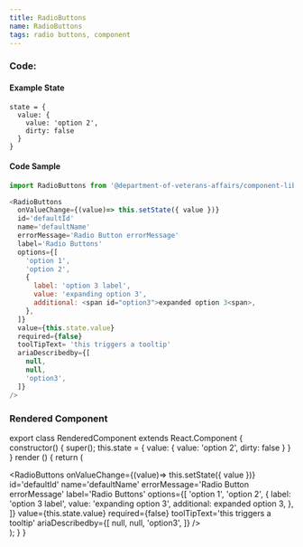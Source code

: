 ```yaml
---
title: RadioButtons
name: RadioButtons
tags: radio buttons, component
---
```



### Code:

#### Example State
```
state = {
  value: {
    value: 'option 2',
    dirty: false
  }
}
```

#### Code Sample
```javascript
import RadioButtons from '@department-of-veterans-affairs/component-library/RadioButtons'

<RadioButtons
  onValueChange={(value)=> this.setState({ value })}
  id='defaultId'
  name='defaultName'
  errorMessage='Radio Button errorMessage'
  label='Radio Buttons'
  options={[
    'option 1',
    'option 2',
    {
      label: 'option 3 label',
      value: 'expanding option 3',
      additional: <span id="option3">expanded option 3<span>,
    },
  ]}
  value={this.state.value}
  required={false}
  toolTipText= 'this triggers a tooltip'
  ariaDescribedby={[
    null,
    null,
    'option3',
  ]}
/>
```

### Rendered Component

export class RenderedComponent extends React.Component {
  constructor() {
    super();
    this.state = {
      value: {
        value: 'option 2',
        dirty: false
      }
    }
  }
  render () {
    return (
      <div className="site-c-reactcomp__rendered">
        <RadioButtons
          onValueChange={(value)=> this.setState({ value })}
          id='defaultId'
          name='defaultName'
          errorMessage='Radio Button errorMessage'
          label='Radio Buttons'
          options={[
            'option 1',
            'option 2',
            {
              label: 'option 3 label',
              value: 'expanding option 3',
              additional: <span id="option3">expanded option 3<span>,
            },
          ]}
          value={this.state.value}
          required={false}
          toolTipText='this triggers a tooltip'
          ariaDescribedby={[
            null,
            null,
            'option3',
          ]}
        />
      </div>
    );
  }
}

<RenderedComponent />